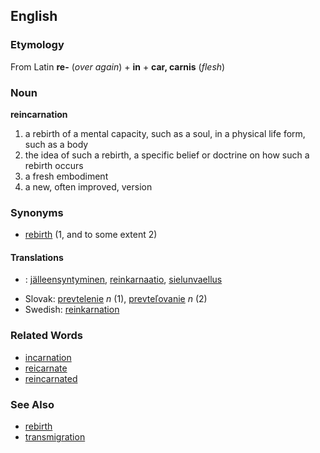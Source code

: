 == English ==
=== Etymology ===
From Latin '''re-''' ('' over again'') + '''in''' + '''car, carnis''' (''flesh'')
=== Noun ===
'''reincarnation'''
# a rebirth of a mental capacity, such as a soul, in a physical life form, such as a body
# the idea of such a rebirth, a specific belief or doctrine on how such a rebirth occurs
# a fresh embodiment
# a new, often improved, version
=== Synonyms ===
* [[rebirth]] (1, and to some extent 2)
==== Translations ====
*{{fi}}: [[jälleensyntyminen]], [[reinkarnaatio]], [[sielunvaellus]]
*Slovak: [[prevtelenie#Slovak|prevtelenie]] ''n'' (1), [[prevteľovanie]] ''n'' (2)
*Swedish: [[reinkarnation]]

=== Related Words ===
* [[incarnation]]
* [[reicarnate]]
* [[reincarnated]]
=== See Also ===
* [[rebirth]]
* [[transmigration]]